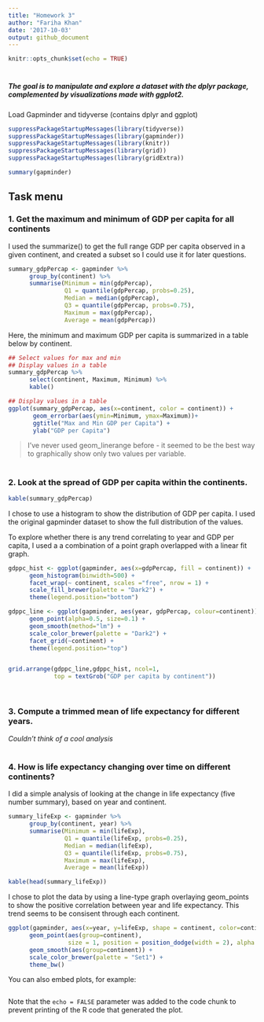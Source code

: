 ```yaml
---
title: "Homework 3"
author: "Fariha Khan"
date: '2017-10-03'
output: github_document
---
```


```r
knitr::opts_chunk$set(echo = TRUE)
```

#
#
##### The goal is to manipulate and explore a dataset with the dplyr package, complemented by visualizations made with ggplot2.


Load Gapminder and tidyverse (contains dplyr and ggplot)

```r
suppressPackageStartupMessages(library(tidyverse))
suppressPackageStartupMessages(library(gapminder))
suppressPackageStartupMessages(library(knitr))
suppressPackageStartupMessages(library(grid))
suppressPackageStartupMessages(library(gridExtra))


```


```r
summary(gapminder)
```

## Task menu

### 1. Get the maximum and minimum of GDP per capita for all continents


I used the summarize() to get the full range GDP per capita observed in a given continent, and created a subset so I could use it for later questions. 



```r
summary_gdpPercap <- gapminder %>% 
      group_by(continent) %>% 
      summarise(Minimum = min(gdpPercap),
                Q1 = quantile(gdpPercap, probs=0.25),
                Median = median(gdpPercap),
                Q3 = quantile(gdpPercap, probs=0.75),
                Maximum = max(gdpPercap),
                Average = mean(gdpPercap))
```

Here, the minimum and maximum GDP per capita is summarized in a table below by continent.
```r
## Select values for max and min 
## Display values in a table
summary_gdpPercap %>% 
      select(continent, Maximum, Minimum) %>% 
      kable()
```

```r

## Display values in a table
ggplot(summary_gdpPercap, aes(x=continent, color = continent)) +
       geom_errorbar(aes(ymin=Minimum, ymax=Maximum))+
       ggtitle("Max and Min GDP per Capita") +
       ylab("GDP per Capita")
```

> I've never used geom_linerange before - it seemed to be the best way to graphically show only two values per variable.


#
### 2. Look at the spread of GDP per capita within the continents.
```r
kable(summary_gdpPercap)
```

I chose to use a histogram to show the distribution of GDP per capita. I used the original gapminder dataset to show the full distribution of the values.

To explore whether there is any trend correlating to year and GDP per capita, I used a a combination of a point graph overlapped with a linear fit graph.
```r
gdppc_hist <- ggplot(gapminder, aes(x=gdpPercap, fill = continent)) + 
      geom_histogram(binwidth=500) +
      facet_wrap(~ continent, scales ="free", nrow = 1) +
      scale_fill_brewer(palette = "Dark2") +
      theme(legend.position="bottom")

gdppc_line <- ggplot(gapminder, aes(year, gdpPercap, colour=continent)) +
      geom_point(alpha=0.5, size=0.1) +
      geom_smooth(method="lm") +
      scale_color_brewer(palette = "Dark2") +
      facet_grid(~continent) +
      theme(legend.position="top")


grid.arrange(gdppc_line,gdppc_hist, ncol=1,
             top = textGrob("GDP per capita by continent"))
```



```r

```


#
### 3. Compute a trimmed mean of life expectancy for different years.
*Couldn't think of a cool analysis*


#
### 4. How is life expectancy changing over time on different continents?
I did a simple analysis of looking at the change in life expectancy (five number summary), based on year and continent. 
```r
summary_lifeExp <- gapminder %>% 
      group_by(continent, year) %>% 
      summarise(Minimum = min(lifeExp),
                Q1 = quantile(lifeExp, probs=0.25),
                Median = median(lifeExp),
                Q3 = quantile(lifeExp, probs=0.75),
                Maximum = max(lifeExp),
                Average = mean(lifeExp)) 

kable(head(summary_lifeExp))
```

I chose to plot the data by using a line-type graph overlaying geom_points to show the positive correlation between year and life expectancy. This trend seems to be consisent through each continent.
```r
ggplot(gapminder, aes(x=year, y=lifeExp, shape = continent, color=continent)) +
      geom_point(aes(group=continent),
                 size = 1, position = position_dodge(width = 2), alpha =0.6) +
      geom_smooth(aes(group=continent)) +
      scale_color_brewer(palette = "Set1") +
      theme_bw()
```

You can also embed plots, for example:

```r
```

Note that the `echo = FALSE` parameter was added to the code chunk to prevent printing of the R code that generated the plot.
